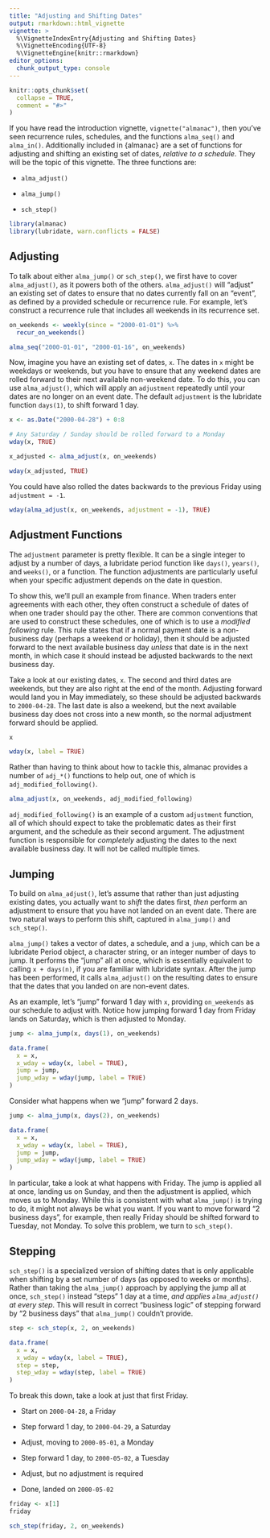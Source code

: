 ```yaml
---
title: "Adjusting and Shifting Dates"
output: rmarkdown::html_vignette
vignette: >
  %\VignetteIndexEntry{Adjusting and Shifting Dates}
  %\VignetteEncoding{UTF-8}
  %\VignetteEngine{knitr::rmarkdown}
editor_options: 
  chunk_output_type: console
---
```


```r
knitr::opts_chunk$set(
  collapse = TRUE,
  comment = "#>"
)
```

If you have read the introduction vignette, `vignette("almanac")`, then you've seen recurrence rules, schedules, and the functions `alma_seq()` and `alma_in()`. Additionally included in {almanac} are a set of functions for adjusting and shifting an existing set of dates, _relative to a schedule_. They will be the topic of this vignette. The three functions are:

- `alma_adjust()`

- `alma_jump()`

- `sch_step()`

```r
library(almanac)
library(lubridate, warn.conflicts = FALSE)
```

## Adjusting

To talk about either `alma_jump()` or `sch_step()`, we first have to cover `alma_adjust()`, as it powers both of the others. `alma_adjust()` will "adjust" an existing set of dates to ensure that no dates currently fall on an "event", as defined by a provided schedule or recurrence rule. For example, let's construct a recurrence rule that includes all weekends in its recurrence set.

```r
on_weekends <- weekly(since = "2000-01-01") %>% 
  recur_on_weekends()

alma_seq("2000-01-01", "2000-01-16", on_weekends)
```

Now, imagine you have an existing set of dates, `x`. The dates in `x` might be weekdays or weekends, but you have to ensure that any weekend dates are rolled forward to their next available non-weekend date. To do this, you can use `alma_adjust()`, which will apply an `adjustment` repeatedly until your dates are no longer on an event date. The default `adjustment` is the lubridate function `days(1)`, to shift forward 1 day.

```r
x <- as.Date("2000-04-28") + 0:8

# Any Saturday / Sunday should be rolled forward to a Monday
wday(x, TRUE)

x_adjusted <- alma_adjust(x, on_weekends)

wday(x_adjusted, TRUE)
```

You could have also rolled the dates backwards to the previous Friday using `adjustment = -1`.

```r
wday(alma_adjust(x, on_weekends, adjustment = -1), TRUE)
```

## Adjustment Functions

The `adjustment` parameter is pretty flexible. It can be a single integer to adjust by a number of days, a lubridate period function like `days()`, `years()`, and `weeks()`, or a function. The function adjustments are particularly useful when your specific adjustment depends on the date in question.

To show this, we'll pull an example from finance. When traders enter agreements with each other, they often construct a schedule of dates of when one trader should pay the other. There are common conventions that are used to construct these schedules, one of which is to use a _modified following_ rule. This rule states that if a normal payment date is a non-business day (perhaps a weekend or holiday), then it should be adjusted forward to the next available business day _unless_ that date is in the next month, in which case it should instead be adjusted backwards to the next business day.

Take a look at our existing dates, `x`. The second and third dates are weekends, but they are also right at the end of the month. Adjusting forward would land you in May immediately, so these should be adjusted backwards to `2000-04-28`. The last date is also a weekend, but the next available business day does not cross into a new month, so the normal adjustment forward should be applied.

```r
x

wday(x, label = TRUE)
```

Rather than having to think about how to tackle this, almanac provides a number of `adj_*()` functions to help out, one of which is `adj_modified_following()`.

```r
alma_adjust(x, on_weekends, adj_modified_following)
```

`adj_modified_following()` is an example of a custom `adjustment` function, all of which should expect to take the problematic dates as their first argument, and the schedule as their second argument. The adjustment function is responsible for _completely_ adjusting the dates to the next available business day. It will not be called multiple times.

## Jumping

To build on `alma_adjust()`, let's assume that rather than just adjusting existing dates, you actually want to _shift_ the dates first, _then_ perform an adjustment to ensure that you have not landed on an event date. There are two natural ways to perform this shift, captured in `alma_jump()` and `sch_step()`.

`alma_jump()` takes a vector of dates, a schedule, and a `jump`, which can be a lubridate Period object, a character string, or an integer number of days to jump. It performs the "jump" all at once, which is essentially equivalent to calling `x + days(n)`, if you are familiar with lubridate syntax. After the jump has been performed, it calls `alma_adjust()` on the resulting dates to ensure that the dates that you landed on are non-event dates.

As an example, let's "jump" forward 1 day with `x`, providing `on_weekends` as our schedule to adjust with. Notice how jumping forward 1 day from Friday lands on Saturday, which is then adjusted to Monday.

```r
jump <- alma_jump(x, days(1), on_weekends)

data.frame(
  x = x,
  x_wday = wday(x, label = TRUE),
  jump = jump,
  jump_wday = wday(jump, label = TRUE)
)
```

Consider what happens when we "jump" forward 2 days.

```r
jump <- alma_jump(x, days(2), on_weekends)

data.frame(
  x = x,
  x_wday = wday(x, label = TRUE),
  jump = jump,
  jump_wday = wday(jump, label = TRUE)
)
```

In particular, take a look at what happens with Friday. The jump is applied all at once, landing us on Sunday, and then the adjustment is applied, which moves us to Monday. While this is consistent with what `alma_jump()` is trying to do, it might not always be what you want. If you want to move forward "2 business days", for example, then really Friday should be shifted forward to Tuesday, not Monday. To solve this problem, we turn to `sch_step()`.

## Stepping

`sch_step()` is a specialized version of shifting dates that is only applicable when shifting by a set number of days (as opposed to weeks or months). Rather than taking the `alma_jump()` approach by applying the jump all at once, `sch_step()` instead "steps" 1 day at a time, _and applies `alma_adjust()` at every step_. This will result in correct "business logic" of stepping forward by "2 business days" that `alma_jump()` couldn't provide.

```r
step <- sch_step(x, 2, on_weekends)

data.frame(
  x = x,
  x_wday = wday(x, label = TRUE),
  step = step,
  step_wday = wday(step, label = TRUE)
)
```

To break this down, take a look at just that first Friday.

- Start on `2000-04-28`, a Friday

- Step forward 1 day, to `2000-04-29`, a Saturday

- Adjust, moving to `2000-05-01`, a Monday

- Step forward 1 day, to `2000-05-02`, a Tuesday

- Adjust, but no adjustment is required

- Done, landed on `2000-05-02`

```r
friday <- x[1]
friday

sch_step(friday, 2, on_weekends)
```







